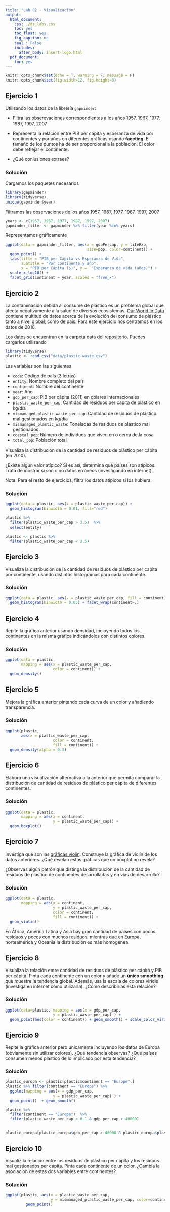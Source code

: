 ```yaml
---
title: "Lab 02 - Visualización"
output:
  html_document:
    css: ./ds_labs.css
    toc: yes
    toc_float: yes
    fig_caption: no
    seal : False
    includes:
      after_body: insert-logo.html
  pdf_document:
    toc: yes
---
```



<div class="title-logo"></div>

```r
knitr::opts_chunk$set(echo = T, warning = F, message = F)
knitr::opts_chunk$set(fig.width=12, fig.height=8) 
```


## Ejercicio 1

Utilizando los datos de la librería `gapminder`:

* Filtra las obserevaciones correspondientes a los años 1957, 1967, 1977, 1987, 1997, 2007

* Representa la relación entre PIB per cápita y esperanza de vida por continentes y por años
en diferentes gráficas usando **faceting**. El tamaño de los puntos ha de ser proporcional a la población.
El color debe reflejar el continente. 

* ¿Qué conlusiones extraes?

### Solución

Cargamos los paquetes necesarios
```r
library(gapminder)
library(tidyverse)
unique(gapminder$year)
```

Filtramos las observaciones de los años 1957, 1967, 1977, 1987, 1997, 2007
```r
years <- c(1957, 1967, 1977, 1987, 1997, 2007)
gapminder_filter <- gapminder %>% filter(year %in% years)
```

Representamos gráficamente
```r
ggplot(data = gapminder_filter, aes(x = gdpPercap, y = lifeExp,
                                    size=pop, color=continent)) + 
  geom_point() +
  labs(title = "PIB per Cápita vs Esperanza de Vida",
       subtitle = "Por continente y año",
       x = "PIB per Cápita ($)", y =  "Esperanza de vida (años)") +
  scale_x_log10() +
  facet_grid(continent ~ year, scales = "free_x")
```

## Ejercicio 2

La contaminación debida al consume de plástico es un problema global que afecta negativamente a la salud de diversos ecosistemas.
[Our World in Data](https://ourworldindata.org/plastic-pollution) contiene multitud de datos acerca de la evolución del consumo de plástico tanto a nivel global, como de país. Para este ejercicio nos centramos en los datos de 2010.


Los datos se encuentran en la carpeta data del repositorio. Puedes cargarlos utilizando

```r
library(tidyverse)
plastic <- read_csv("data/plastic-waste.csv")
```

Las variables son las siguientes

- `code`: Código de país (3 letras)
- `entity`: Nombre completo del país
- `continent`: Nombre del continente
- `year`: Año
- `gdp_per_cap`: PIB per cápita (2011) en dólares internacionales
- `plastic_waste_per_cap`: Cantidad de residuos per capita de plástico en kg/día
- `mismanaged_plastic_waste_per_cap`: Cantidad de residuos de plástico mal gestionados en kg/día
- `mismanaged_plastic_waste`: Toneladas de residuos de plástico mal gestionados
- `coastal_pop`: Número de individuos que viven en o cerca de la cosa
- `total_pop`: Población total

Visualiza la distribución de la cantidad de residuos de plástico per cápita (en 2010).

¿Existe algún valor atípico? Si es así, determina qué países son atípicos. Trata de mostrar si son o no datos erróneos (investigando en internet).

Nota: Para el resto de ejercicios, filtra los datos atípicos si los hubiera.

### Solución
```r
ggplot(data = plastic, aes(x = plastic_waste_per_cap)) +
  geom_histogram(binwidth = 0.01, fill="red") 
```


```r
plastic %>%
  filter(plastic_waste_per_cap > 3.5)  %>%
  select(entity)

plastic <- plastic %>%
  filter(plastic_waste_per_cap < 3.5)

```


## Ejercicio 3

Visualiza la distribución de la cantidad de residuos de plástico per capita por continente, usando distintos histogramas para cada continente.

### Solución

```r
ggplot(data = plastic, aes(x = plastic_waste_per_cap, fill = continent)) +
  geom_histogram(binwidth = 0.05) + facet_wrap(continent~.)
```

## Ejercicio 4

Repite la gráfica anterior usando densidad, incluyendo todos los continentes en la misma gráfica indicándolos con distintos colores.

### Solución

```r
ggplot(data = plastic, 
       mapping = aes(x = plastic_waste_per_cap, 
                     color = continent)) +
  geom_density()
```

## Ejercicio 5

Mejora la gráfica anterior pintando cada curva de un color y añadiendo transparencia.

### Solución

```r
ggplot(plastic, 
       aes(x = plastic_waste_per_cap, 
                     color = continent, 
                     fill = continent)) +
  geom_density(alpha = 0.3)
```

## Ejercicio 6

Elabora una visualización alternativa a la anterior que permita comparar la distribución de cantidad de residuos de plástico per cápita de diferentes continentes.

### Solución

```r
ggplot(data = plastic, 
       mapping = aes(x = continent, 
                     y = plastic_waste_per_cap)) +
  geom_boxplot()
```

## Ejercicio 7

Investiga qué son las [gráficas violín](http://ggplot2.tidyverse.org/reference/geom_violin.html).
Construye la gráfica de violín de los datos anteriores. ¿Qué revelan estas gráficas que un boxplot no revela?

¿Observas algún patrón que distinga la distribución de la cantidad de residuos de plástico de continentes desarrolladas y en vías de desarrollo?

### Solución
```r
ggplot(data = plastic, 
       mapping = aes(x = continent, 
                     y = plastic_waste_per_cap,
                     color = continent,
                     fill = continent)) +
  geom_violin()
```
En África, América Latina y Asia hay gran cantidad de países con pocos residuos y pocos con muchos residuos, mientras que en Europa, norteamérica y Oceanía la distribución es más homogénea.


## Ejercicio 8

Visualiza la relación entre cantidad de residuos de plástico per cápita y PIB per cápita. Pinta cada continente con un color y añade un **único smoothing** que muestre la tendencia global. Además, usa la escala de colores viridis (investiga en internet cómo utilizarla).
¿Cómo describirías esta relación? 

### Solución

```r
ggplot(data=plastic, mapping = aes(x = gdp_per_cap, 
                     y = plastic_waste_per_cap) ) +
  geom_point(aes(color = continent)) + geom_smooth() + scale_color_viridis_d()
```


## Ejercicio 9

Repite la gráfica anterior pero únicamente incluyendo los datos de Europa (obviamente sin utilizar colores).
¿Qué tendencia observas? ¿Qué países consumen menos plástico de lo implicado por esta tendencia?

### Solución

```r
plastic_europa <- plastic[plastic$continent == "Europe",]
plastic %>% filter(continent == "Europe") %>%
  ggplot(mapping = aes(x = gdp_per_cap, 
                     y = plastic_waste_per_cap) ) +
  geom_point()  + geom_smooth() 
```

```r
plastic %>% 
  filter(continent == "Europe")  %>% 
  filter(plastic_waste_per_cap < 0.1 & gdp_per_cap > 40000) 


plastic_europa[plastic_europa$gdp_per_cap > 40000 & plastic_europa$plastic_waste_per_cap < 0.1, "entity"]
```

## Ejercicio 10

Visualiz la relación entre los residuos de plástico per cápita y los residuos mal gestionados per cápita.
Pinta cada continente de un color. ¿Cambia la asociación de estas dos variables entre continentes?


### Solución

```r
ggplot(plastic, aes(x = plastic_waste_per_cap,
                    y = mismanaged_plastic_waste_per_cap, color=continent)) +
         geom_point()
```



